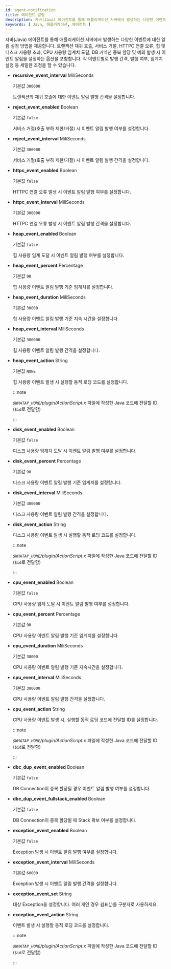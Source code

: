 ```yaml
---
id: agent-notification
title: 에이전트 알림
description: 자바(Java) 에이전트를 통해 애플리케이션 서버에서 발생하는 다양한 이벤트에 대한 알림 설정 방법을 제공합니다. 트랜잭션 재귀 호출, 서비스 거절, HTTPC 연결 오류, 힙 및 디스크 사용량 초과, CPU 사용량 임계치 도달, DB 커넥션 중복 할당 및 예외 발생 시 이벤트 알림을 설정하는 옵션을 포함합니다. 각 이벤트별로 발행 간격, 발행 여부, 임계치 설정 등 세밀한 조정을 할 수 있습니다.
keywords: [ Java, 애플리케이션, 에이전트 ]
---
```


자바(Java) 에이전트를 통해 애플리케이션 서버에서 발생하는 다양한 이벤트에 대한 알림 설정 방법을 제공합니다. 트랜잭션 재귀 호출, 서비스 거절, HTTPC 연결 오류, 힙 및 디스크 사용량 초과, CPU 사용량 임계치 도달, DB 커넥션 중복 할당 및 예외 발생 시 이벤트 알림을 설정하는 옵션을 포함합니다. 각 이벤트별로 발행 간격, 발행 여부, 임계치 설정 등 세밀한 조정을 할 수 있습니다.

* **recursive_event_interval** <span class='type'>MiliSeconds</span>

  기본값 `300000`

  트랜잭션의 재귀 호출에 대한 이벤트 알림 발행 간격을 설정합니다.

* **reject_event_enabled** <span class='type'>Boolean</span>

  기본값 `false`

  서비스 거절(호출 부하 제한/거절) 시 이벤트 알림 발행 여부를 설정합니다.

* **reject_event_interval** <span class='type'>MiliSeconds</span>

  기본값 `300000`

  서비스 거절(호출 부하 제한/거절) 시 이벤트 알림 발행 간격을 설정합니다.

* **httpc_event_enabled** <span class='type'>Boolean</span>

  기본값 `false`

  HTTPC 연결 오류 발생 시 이벤트 알림 발행 여부를 설정합니다.

* **httpc_event_interval** <span class='type'>MiliSeconds</span>

  기본값 `300000`

  HTTPC 연결 오류 발생 시 이벤트 알림 발행 간격을 설정합니다.

* **heap_event_enabled** <span class='type'>Boolean</span>

  기본값 `false`

  힙 사용량 임계 도달 시 이벤트 알림 발행 여부를 설정합니다.

* **heap_event_percent** <span class='type'>Percentage</span>

  기본값 `90`

  힙 사용량 이벤트 알림 발행 기준 임계치를 설정합니다.

* **heap_event_duration** <span class='type'>MiliSeconds</span>

  기본값 `30000`

  힙 사용량 이벤트 알림 발행 기준 지속 시간을 설정합니다.

* **heap_event_interval** <span class='type'>MiliSeconds</span>

  기본값 `300000`

  힙 사용량 이벤트 알림 발행 간격을 설정합니다.

* **heap_event_action** <span class='type'>String</span>

  기본값 `NONE`

  힙 사용량 이벤트 발생 시 실행할 동적 로딩 코드를 설정합니다.

  :::note

  *`$WHATAP_HOME`/plugin/ActionScript.x* 파일에 작성한 Java 코드에 전달할 ID (`$id`로 전달함)
  
  :::

* **disk_event_enabled** <span class='type'>Boolean</span>

  기본값 `false`

  디스크 사용량 임계치 도달 시 이벤트 알림 발행 여부를 설정합니다.

* **disk_event_percent** <span class='type'>Percentage</span>

  기본값 `90`

  디스크 사용량 이벤트 알림 발행 기준 임계치를 설정합니다.

* **disk_event_interval** <span class='type'>MiliSeconds</span>

  기본값 `300000`

  디스크 사용량 이벤트 알림 발행 간격을 설정합니다.

* **disk_event_action** <span class='type'>String</span>

  디스크 사용량 이벤트 발생 시 실행할 동적 로딩 코드를 설정합니다.

  :::note

  *`$WHATAP_HOME`/plugin/ActionScript.x* 파일에 작성한 Java 코드에 전달할 ID (`$id`로 전달함)
  
  :::

* **cpu_event_enabled** <span class='type'>Boolean</span>

  기본값 `false`

  CPU 사용량 임계 도달 시 이벤트 알림 발행 여부를 설정합니다.

* **cpu_event_percent** <span class='type'>Percentage</span>

  기본값 `90`

  CPU 사용량 이벤트 알림 발행 기준 임계치를 설정합니다.

* **cpu_event_duration** <span class='type'>MiliSeconds</span>

  기본값 `30000`

  CPU 사용량 이벤트 알림 발행 기준 지속시간을 설정합니다.

* **cpu_event_interval** <span class='type'>MiliSeconds</span>

  기본값 `300000`

  CPU 사용량 이벤트 알림 발행 간격을 설정합니다.

* **cpu_event_action** <span class='type'>String</span>

  CPU 사용량 이벤트 발생 시, 실행할 동적 로딩 코드에 전달할 ID를 설정합니다.

  :::note

  *`$WHATAP_HOME`/plugin/ActionScript.x* 파일에 작성한 Java 코드에 전달할 ID (`$id`로 전달함)
  
  :::

* **dbc_dup_event_enabled** <span class='type'>Boolean</span>

  기본값 `false`

  DB Connection이 중복 할당될 경우 이벤트 알림 발행 여부를 설정합니다.

* **dbc_dup_event_fullstack_enabled** <span class='type'>Boolean</span>

  기본값 `false`

  DB Connection이 중복 할당될 때 Stack 확보 여부를 설정합니다.

* **exception_event_enabled** <span class='type'>Boolean</span>

  기본값 `false`

  Exception 발생 시 이벤트 알림 발행 여부를 설정합니다.

* **exception_event_interval** <span class='type'>MiliSeconds</span>

  기본값 `60000`

  Exception 발생 시 이벤트 알림 발행 간격을 설정합니다.

* **exception_event_set** <span class='type'>String</span>

  대상 Exception을 설정합니다. 여러 개인 경우 쉼표(,)를 구분자로 사용하세요.

* **exception_event_action** <span class='type'>String</span>

  이벤트 발생 시 실행할 동적 로딩 코드를 설정합니다.

  :::note

  *`$WHATAP_HOME`/plugin/ActionScript.x* 파일에 작성한 Java 코드에 전달할 ID (`$id`로 전달함)
  
  :::